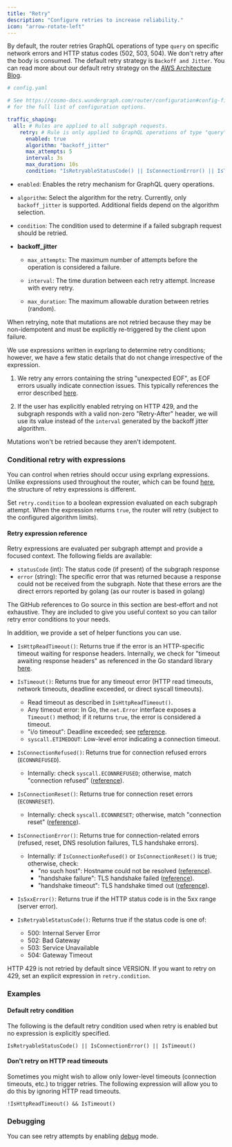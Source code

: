 ```yaml
---
title: "Retry"
description: "Configure retries to increase reliability."
icon: "arrow-rotate-left"
---
```


By default, the router retries GraphQL operations of type `query` on specific network errors and HTTP status codes (502, 503, 504). We don't retry after the body is consumed. The default retry strategy is `Backoff and Jitter`. You can read more about our default retry strategy on the [AWS Architecture Blog](https://aws.amazon.com/de/blogs/architecture/exponential-backoff-and-jitter/).

```yaml
# config.yaml

# See https://cosmo-docs.wundergraph.com/router/configuration#config-file
# for the full list of configuration options.

traffic_shaping:
  all: # Rules are applied to all subgraph requests.
    retry: # Rule is only applied to GraphQL operations of type "query"
      enabled: true
      algorithm: "backoff_jitter"
      max_attempts: 5
      interval: 3s
      max_duration: 10s
      condition: "IsRetryableStatusCode() || IsConnectionError() || IsTimeout()"
```

* `enabled`: Enables the retry mechanism for GraphQL query operations.

* `algorithm`: Select the algorithm for the retry. Currently, only `backoff_jitter` is supported. Additional fields depend on the algorithm selection.

* `condition`: The condition used to determine if a failed subgraph request should be retried.

* **backoff_jitter**

  * `max_attempts`: The maximum number of attempts before the operation is considered a failure.

  * `interval`: The time duration between each retry attempt. Increase with every retry.

  * `max_duration`: The maximum allowable duration between retries (random).

When retrying, note that mutations are not retried because they may be non-idempotent and must be explicitly re-triggered by the client upon failure.

We use expressions written in exprlang to determine retry conditions; however, we have a few static details that do not change irrespective of the expression.

1. We retry any errors containing the string "unexpected EOF", as EOF errors usually indicate connection issues. This typically references the error described [here](https://github.com/golang/go/blob/bfd130db02336a174dab781185be369f089373ba/src/io/io.go#L48).

2. If the user has explicitly enabled retrying on HTTP 429, and the subgraph responds with a valid non-zero "Retry-After" header, we will use its value instead of the `interval` generated by the backoff jitter algorithm.

<Note>
  Mutations won't be retried because they aren't idempotent.
</Note>

### Conditional retry with expressions

You can control when retries should occur using exprlang expressions. Unlike expressions used throughout the router, which can be found [here](/router/configuration/template-expressions), the structure of retry expressions is different.

Set `retry.condition` to a boolean expression evaluated on each subgraph attempt. When the expression returns `true`, the router will retry (subject to the configured algorithm limits).

#### Retry expression reference

Retry expressions are evaluated per subgraph attempt and provide a focused context. The following fields are available:

- `statusCode` (int): The status code (if present) of the subgraph response
- `error` (string): The specific error that was returned because a response could not be received from the subgraph. Note that these errors are the direct errors reported by golang (as our router is based in golang)

<Note>
  The GitHub references to Go source in this section are best-effort and not exhaustive.
  They are included to give you useful context so you can tailor retry error conditions to your needs.
</Note>


In addition, we provide a set of helper functions you can use.


- `IsHttpReadTimeout()`: Returns true if the error is an HTTP-specific timeout waiting for response headers. Internally, we check for "timeout awaiting response headers" as referenced in the Go standard library [here](https://github.com/golang/go/blob/bfd130db02336a174dab781185be369f089373ba/src/net/http/transport.go#L2724).

- `IsTimeout()`: Returns true for any timeout error (HTTP read timeouts, network timeouts, deadline exceeded, or direct syscall timeouts).
  - Read timeout as described in `IsHttpReadTimeout()`.
  - Any timeout error: In Go, the `net.Error` interface exposes a `Timeout()` method; if it returns `true`, the error is considered a timeout.
  - "i/o timeout": Deadline exceeded; see [reference](https://github.com/golang/go/blob/bfd130db02336a174dab781185be369f089373ba/src/internal/poll/fd.go#L60C8-L60C9).
  - `syscall.ETIMEDOUT`: Low-level error indicating a connection timeout.

- `IsConnectionRefused()`: Returns true for connection refused errors (`ECONNREFUSED`).
  - Internally: check `syscall.ECONNREFUSED`; otherwise, match "connection refused" ([reference](https://github.com/golang/go/blob/bfd130db02336a174dab781185be369f089373ba/src/syscall/tables_wasip1.go#L110)).

- `IsConnectionReset()`: Returns true for connection reset errors (`ECONNRESET`).
  - Internally: check `syscall.ECONNRESET`; otherwise, match "connection reset" ([reference](https://github.com/golang/go/blob/bfd130db02336a174dab781185be369f089373ba/src/syscall/tables_wasip1.go#L110)).

- `IsConnectionError()`: Returns true for connection-related errors (refused, reset, DNS resolution failures, TLS handshake errors).
  - Internally: if `IsConnectionRefused()` or `IsConnectionReset()` is true; otherwise, check:
    - "no such host": Hostname could not be resolved ([reference](https://github.com/golang/go/blob/bfd130db02336a174dab781185be369f089373ba/src/net/net.go#L649)).
    - "handshake failure": TLS handshake failed ([reference](https://github.com/golang/go/blob/bfd130db02336a174dab781185be369f089373ba/src/crypto/tls/alert.go#L71)).
    - "handshake timeout": TLS handshake timed out ([reference](https://github.com/golang/go/blob/bfd130db02336a174dab781185be369f089373ba/src/net/http/transport.go#L3074)).

- `Is5xxError()`: Returns true if the HTTP status code is in the 5xx range (server error).

- `IsRetryableStatusCode()`: Returns true if the status code is one of:
  - 500: Internal Server Error
  - 502: Bad Gateway
  - 503: Service Unavailable
  - 504: Gateway Timeout

<Note>
  HTTP 429 is not retried by default since VERSION. If you want to retry on 429, set an explicit expression in <code>retry.condition</code>.
</Note>

### Examples

#### Default retry condition
The following is the default retry condition used when retry is enabled but no expression is explicitly specified.
```
IsRetryableStatusCode() || IsConnectionError() || IsTimeout()
```

#### Don't retry on HTTP read timeouts
Sometimes you might wish to allow only lower-level timeouts (connection timeouts, etc.) to trigger retries. The following expression will allow you to do this by ignoring HTTP read timeouts.

```
!IsHttpReadTimeout() && IsTimeout()
```

### Debugging

You can see retry attempts by enabling [debug](/router/development/debugging#debug-log-level) mode.